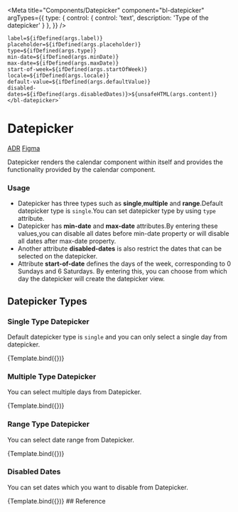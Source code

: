
<Meta
  title="Components/Datepicker"
  component="bl-datepicker"
  argTypes={{
    type: {
      control: {
        control: 'text',
        description: 'Type of the datepicker'
      }
    },
  }}
/>

    label=${ifDefined(args.label)}
    placeholder=${ifDefined(args.placeholder)}
    type=${ifDefined(args.type)}
    min-date=${ifDefined(args.minDate)}
    max-date=${ifDefined(args.maxDate)}
    start-of-week=${ifDefined(args.startOfWeek)}
    locale=${ifDefined(args.locale)}
    default-value=${ifDefined(args.defaultValue)}
    disabled-dates=${ifDefined(args.disabledDates)}>${unsafeHTML(args.content)}</bl-datepicker>`




# Datepicker

<bl-badge icon="document">[ADR](https://github.com/Trendyol/baklava/issues/894)</bl-badge>
<bl-badge icon="puzzle">[Figma](https://www.figma.com/file/RrcLH0mWpIUy4vwuTlDeKN/Baklava-Design-Guide?type=design&node-id=1412-8914&mode=design&t=b0kU7tBfJQFvz2at-0)</bl-badge>

Datepicker renders the calendar component within itself and provides the functionality provided by the calendar component.

### Usage

* Datepicker has three types such as **single**,**multiple** and **range**.Default datepicker type is `single`.You can set datepicker type by using `type` attribute.
* Datepicker has **min-date** and **max-date** attributes.By entering these values,you can disable all dates before min-date property or will disable all dates after max-date property.
* Another attribute **disabled-dates** is also restrict the dates that can be selected on the datepicker.
* Attribute **start-of-date** defines the days of the week, corresponding to 0 Sundays and 6 Saturdays. By entering this, you can choose from which day the datepicker will create the datepicker view.


## Datepicker Types

### Single Type Datepicker

Default datepicker type is `single` and you can only select a single day from datepicker.

<Canvas>
  <Story name="Single Type Datepicker" args={{ type: 'single',label:'Single Datepicker',placeholder:'Select a date' }}>
    {Template.bind({})}
  </Story>
</Canvas>

### Multiple Type Datepicker

You can select multiple days from Datepicker.

<Canvas>
  <Story name="Multiple Type Datepicker" args={{ type: 'multiple',label:'Multiple Datepicker',placeholder:'Select multiple dates' }}>
    {Template.bind({})}
  </Story>
</Canvas>


### Range Type Datepicker

You can select date range from Datepicker.

<Canvas>
  <Story name="Range Type Datepicker" args={{ type: 'range',label:'Range Datepicker',placeholder:'Select date range' }}>
    {Template.bind({})}
  </Story>
</Canvas>

### Disabled Dates

You can set dates which you want to disable from Datepicker.

<Canvas>
  <Story name="Disabled Dates" args={{  type: 'multiple',label:'Multiple Datepicker',placeholder:'Select multiple dates',disabledDates:`["${new Date(new Date().getFullYear(),new Date().getMonth(),new Date().getDate()+2)}"]` }}>
    {Template.bind({})}
  </Story>
</Canvas>
## Reference

<ArgsTable of="bl-datepicker" />
